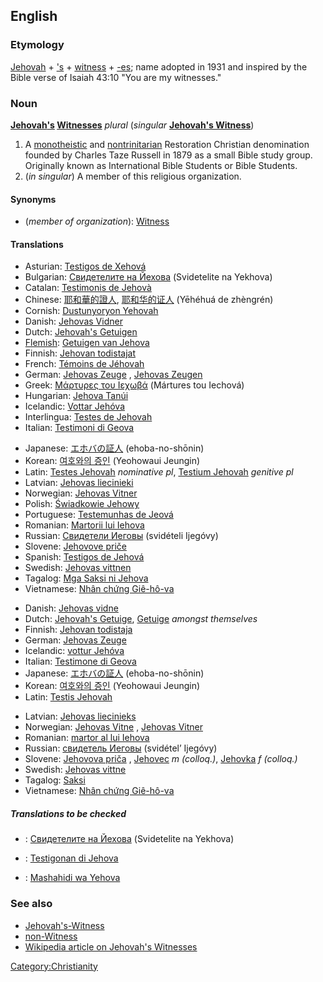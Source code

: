 ==English==

===Etymology===
[[Jehovah]] + [['s]] + [[witness]] + [[-es]]; name adopted in 1931 and inspired by the Bible verse of Isaiah 43:10 "You are my witnesses."

===Noun===
'''[[Jehovah]][['s]] [[Witness]]es''' ''plural'' (''singular'' '''[[Jehovah's Witness]]''')

# A [[monotheistic]] and [[nontrinitarian]] Restoration Christian denomination founded by Charles Taze Russell in 1879 as a small Bible study group. Originally known as International Bible Students or Bible Students.
# (''in singular'') A member of this religious organization.

====Synonyms====
*(''member of organization''): [[Witness]]

====Translations====

{{trans-top|denomination}}
*Asturian: [[Testigos de Xehová]]
*Bulgarian: [[Свидетелите на Йехова]] (Svidetelite na Yekhova)
*Catalan: [[Testimonis de Jehovà]]
*Chinese: [[耶和華的證人]], [[耶和华的证人]] (Yēhéhuá de zhèngrén)
*Cornish: [[Dustunyoryon Yehovah]]
*Danish: [[Jehovas Vidner]] {{npl}}
*Dutch: [[Jehovah's Getuigen]] {{p}}
*[[Flemish]]: [[Getuigen van Jehova]] {{p}}
*Finnish: [[Jehovan todistajat]]
*French: [[Témoins de Jéhovah]] {{mpl}}
*German: [[Jehovas Zeuge]] {{s}}, [[Jehovas Zeugen]] {{p}}
*Greek: [[Μάρτυρες του Ιεχωβά]] (Mártures tou Iechová) {{p}}
*Hungarian: [[Jehova Tanúi]] {{p}}
*Icelandic: [[Vottar Jehóva]] {{p}}
*Interlingua: [[Testes de Jehovah]] {{p}}
*Italian: [[Testimoni di Geova]] {{mpl}}
{{trans-mid}}
*Japanese: [[エホバの証人]] (ehoba-no-shōnin)
*Korean: [[여호와의 증인]] (Yeohowaui Jeungin)
*Latin: [[Testes Jehovah]] ''nominative pl'', [[Testium Jehovah]] ''genitive pl''
*Latvian: [[Jehovas liecinieki]] {{p}}
*Norwegian: [[Jehovas Vitner]] {{n}}
*Polish: [[Świadkowie Jehowy]] {{p}}
*Portuguese: [[Testemunhas de Jeová]] {{fpl}}
*Romanian: [[Martorii lui Iehova]]
*Russian: [[Свидетели Иеговы]] (svidételi Ijegóvy) {{mpl}}
*Slovene: [[Jehovove priče]] {{fpl}}
*Spanish: [[Testigos de Jehová]] {{mpl}}
*Swedish: [[Jehovas vittnen]]
*Tagalog: [[Mga Saksi ni Jehova]]
*Vietnamese: [[Nhân chứng Giê-hô-va]]
{{trans-bottom}}

{{trans-top|member of organisation}}
*Danish: [[Jehovas vidne]] {{n}}
*Dutch: [[Jehovah's Getuige]], [[Getuige]] ''amongst themselves''
*Finnish: [[Jehovan todistaja]]
*German: [[Jehovas Zeuge]] {{s}}
*Icelandic: [[vottur Jehóva]] {{m}}
*Italian: [[Testimone di Geova]] {{mf}}
*Japanese: [[エホバの証人]] (ehoba-no-shōnin)
*Korean: [[여호와의 증인]] (Yeohowaui Jeungin)
*Latin: [[Testis Jehovah]] {{c}}
{{trans-mid}}
*Latvian: [[Jehovas liecinieks]]
*Norwegian: [[Jehovas Vitne]] {{n}}, [[Jehovas Vitner]] {{p}}
*Romanian: [[martor al lui Iehova]]
*Russian: [[свидетель Иеговы]] (svidétel’ Ijegóvy) {{m}}
*Slovene: [[Jehovova priča]] {{f}}, [[Jehovec]] ''m (colloq.)'', [[Jehovka]] ''f (colloq.)''
*Swedish: [[Jehovas vittne]]
*Tagalog: [[Saksi]]
*Vietnamese: [[Nhân chứng Giê-hô-va]]
{{trans-bottom}}

=====Translations to be checked=====
{{checktrans}}
*{{ttbc|Bulgarian}}: [[Свидетелите на Йехова]] (Svidetelite na Yekhova)
*{{ttbc|Papiamentu}}: [[Testigonan di Jehova]]
*{{ttbc|Swahili}}: [[Mashahidi wa Yehova]]

===See also===
*[[Jehovah's-Witness]]
*[[non-Witness]]
*[[w:Jehovah's_Witnesses|Wikipedia article on Jehovah's Witnesses]]

[[Category:Christianity]]